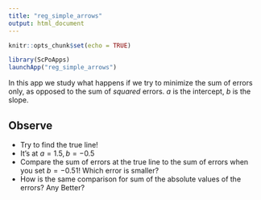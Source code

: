 ```yaml
---
title: "reg_simple_arrows"
output: html_document
---
```


```r
knitr::opts_chunk$set(echo = TRUE)
```

```r
library(ScPoApps)
launchApp("reg_simple_arrows")
```
In this app we study what happens if we try to minimize the sum of errors only, as opposed to the sum of *squared* errors. $a$ is the intercept, $b$ is the slope.

## Observe

* Try to find the true line!
* It's at $a=1.5,b=-0.5$
* Compare the sum of errors at the true line to the sum of errors when you set $b=-0.51$! Which error is smaller?
* How is the same comparison for sum of the absolute values of the errors? Any Better?
